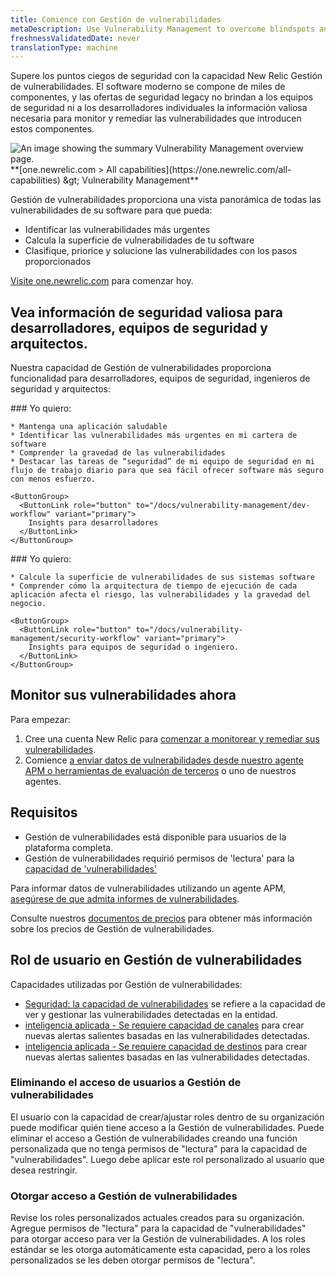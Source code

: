 ```yaml
---
title: Comience con Gestión de vulnerabilidades
metaDescription: Use Vulnerability Management to overcome blindspots and remediate vulnerabilities.
freshnessValidatedDate: never
translationType: machine
---
```


Supere los puntos ciegos de seguridad con la capacidad New Relic Gestión de vulnerabilidades. El software moderno se compone de miles de componentes, y las ofertas de seguridad legacy no brindan a los equipos de seguridad ni a los desarrolladores individuales la información valiosa necesaria para monitor y remediar las vulnerabilidades que introducen estos componentes.

<img title="Vulnerability Management overview" alt="An image showing the summary Vulnerability Management overview page." src="/images/security_screenshot-full_security-overview.webp" />

<figcaption>
  <DNT>
    **[one.newrelic.com &gt; All capabilities](https://one.newrelic.com/all-capabilities) &amp;gt; Vulnerability Management**
  </DNT>
</figcaption>

Gestión de vulnerabilidades proporciona una vista panorámica de todas las vulnerabilidades de su software para que pueda:

* Identificar las vulnerabilidades más urgentes
* Calcula la superficie de vulnerabilidades de tu software
* Clasifique, priorice y solucione las vulnerabilidades con los pasos proporcionados

[Visite one.newrelic.com](https://one.newrelic.com/vulnerability-management) para comenzar hoy.

## Vea información de seguridad valiosa para desarrolladores, equipos de seguridad y arquitectos.

Nuestra capacidad de Gestión de vulnerabilidades proporciona funcionalidad para desarrolladores, equipos de seguridad, ingenieros de seguridad y arquitectos:

<SideBySide>
  <Side>
    ### Yo quiero:

    * Mantenga una aplicación saludable
    * Identificar las vulnerabilidades más urgentes en mi cartera de software
    * Comprender la gravedad de las vulnerabilidades
    * Destacar las tareas de “seguridad” de mi equipo de seguridad en mi flujo de trabajo diario para que sea fácil ofrecer software más seguro con menos esfuerzo.

    <ButtonGroup>
      <ButtonLink role="button" to="/docs/vulnerability-management/dev-workflow" variant="primary">
        Insights para desarrolladores
      </ButtonLink>
    </ButtonGroup>
  </Side>

  <Side>
    ### Yo quiero:

    * Calcule la superficie de vulnerabilidades de sus sistemas software
    * Comprender cómo la arquitectura de tiempo de ejecución de cada aplicación afecta el riesgo, las vulnerabilidades y la gravedad del negocio.

    <ButtonGroup>
      <ButtonLink role="button" to="/docs/vulnerability-management/security-workflow" variant="primary">
        Insights para equipos de seguridad o ingeniero.
      </ButtonLink>
    </ButtonGroup>
  </Side>
</SideBySide>

## Monitor sus vulnerabilidades ahora

Para empezar:

1. Cree una cuenta New Relic para [comenzar a monitorear y remediar sus vulnerabilidades](https://one.newrelic.com/vulnerability-management).
2. Comience [a enviar datos de vulnerabilidades desde nuestro agente APM o herramientas de evaluación de terceros](/docs/vulnerability-management/integrations/intro) o uno de nuestros agentes.

## Requisitos

* Gestión de vulnerabilidades está disponible para usuarios de la plataforma completa.
* Gestión de vulnerabilidades requirió permisos de &apos;lectura&apos; para la [capacidad de &apos;vulnerabilidades&apos;](/docs/accounts/accounts-billing/new-relic-one-user-management/user-permissions/#security)

Para informar datos de vulnerabilidades utilizando un agente APM, [asegúrese de que admita informes de vulnerabilidades](/docs/vulnerability-management/integrations/intro/#apm-agents).

Consulte nuestros [documentos de precios](/docs/licenses/license-information/usage-plans/new-relic-one-usage-plan-descriptions/#list-price) para obtener más información sobre los precios de Gestión de vulnerabilidades.

## Rol de usuario en Gestión de vulnerabilidades

Capacidades utilizadas por Gestión de vulnerabilidades:

* [Seguridad: la capacidad de vulnerabilidades](/docs/accounts/accounts-billing/new-relic-one-user-management/user-permissions/#security) se refiere a la capacidad de ver y gestionar las vulnerabilidades detectadas en la entidad.
* [inteligencia aplicada - Se requiere capacidad de canales](/docs/accounts/accounts-billing/new-relic-one-user-management/user-permissions/#applied-intelligence) para crear nuevas alertas salientes basadas en las vulnerabilidades detectadas.
* [inteligencia aplicada - Se requiere capacidad de destinos](/docs/accounts/accounts-billing/new-relic-one-user-management/user-permissions/#applied-intelligence) para crear nuevas alertas salientes basadas en las vulnerabilidades detectadas.

### Eliminando el acceso de usuarios a Gestión de vulnerabilidades

El usuario con la capacidad de crear/ajustar roles dentro de su organización puede modificar quién tiene acceso a la Gestión de vulnerabilidades. Puede eliminar el acceso a Gestión de vulnerabilidades creando una función personalizada que no tenga permisos de &quot;lectura&quot; para la capacidad de &quot;vulnerabilidades&quot;. Luego debe aplicar este rol personalizado al usuario que desea restringir.

### Otorgar acceso a Gestión de vulnerabilidades

Revise los roles personalizados actuales creados para su organización. Agregue permisos de &quot;lectura&quot; para la capacidad de &quot;vulnerabilidades&quot; para otorgar acceso para ver la Gestión de vulnerabilidades. A los roles estándar se les otorga automáticamente esta capacidad, pero a los roles personalizados se les deben otorgar permisos de &quot;lectura&quot;.
